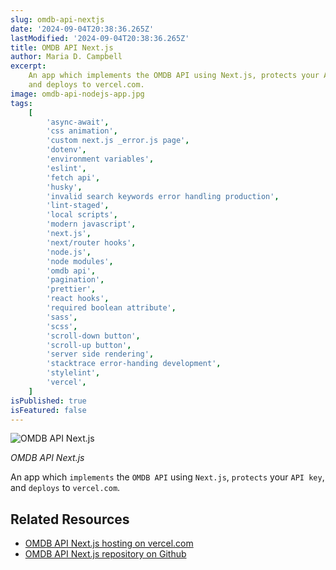 ```yaml
---
slug: omdb-api-nextjs
date: '2024-09-04T20:38:36.265Z'
lastModified: '2024-09-04T20:38:36.265Z'
title: OMDB API Next.js
author: Maria D. Campbell
excerpt:
    An app which implements the OMDB API using Next.js, protects your API key,
    and deploys to vercel.com.
image: omdb-api-nodejs-app.jpg
tags:
    [
        'async-await',
        'css animation',
        'custom next.js _error.js page',
        'dotenv',
        'environment variables',
        'eslint',
        'fetch api',
        'husky',
        'invalid search keywords error handling production',
        'lint-staged',
        'local scripts',
        'modern javascript',
        'next.js',
        'next/router hooks',
        'node.js',
        'node modules',
        'omdb api',
        'pagination',
        'prettier',
        'react hooks',
        'required boolean attribute',
        'sass',
        'scss',
        'scroll-down button',
        'scroll-up button',
        'server side rendering',
        'stacktrace error-handing development',
        'stylelint',
        'vercel',
    ]
isPublished: true
isFeatured: false
---
```


![OMDB API Next.js](omdb-api-nodejs-app.jpg)

_OMDB API Next.js_

An app which `implements` the `OMDB API` using `Next.js`, `protects` your
`API key`, and `deploys` to `vercel.com`.

## Related Resources

-   [OMDB API Next.js hosting on vercel.com](https://omdb-api-nextjs.vercel.app/)
-   [OMDB API Next.js repository on Github](https://github.com/interglobalmedia/omdb-api-nextjs)
